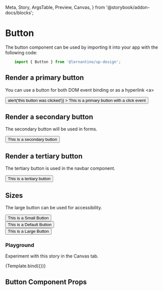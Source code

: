   Meta,
  Story,
  ArgsTable,
  Preview,
  Canvas,
} from '@storybook/addon-docs/blocks';


<Meta title='Design System/Button' component={Button} />

# Button

The button component can be used by importing it into your app with the following code:

```js
    import { Button } from '@lernantino/up-design';
```

## Render a primary button

You can use a button for both DOM event binding or as a hyperlink &lt;a&gt;

<Preview withToolbar>
  <Story name='Primary'>
    <Button
      size='default'
      variant='primary'
      onClick={() => alert('this button was clicked')}
    >
      This is a primary button with a click event
    </Button>
  </Story>
</Preview>

## Render a secondary button

The secondary button will be used in forms.

<Preview withToolbar>
  <Story name='Secondary'>
    <Button size='default' variant='secondary'>
      This is a secondary button
    </Button>
  </Story>
</Preview>

## Render a tertiary button

The tertiary button is used in the navbar component.

<Preview withToolbar>
  <Story name='Tertiary'>
    <Button size='default' variant='tertiary'>
      This is a tertiary button
    </Button>
  </Story>
</Preview>

## Sizes

The large button can be used for accessibility.

<Preview withToolbar>
  <Story name='Sizes'>
    <div style={{ margin: '24px 0' }}>
      <Button size='small'>This is a Small Button</Button>
    </div>
    <div style={{ margin: '24px 0' }}>
      <Button size='default'>This is a Default Button</Button>
    </div>
    <div style={{ margin: '24px 0' }}>
      <Button size='large'>This is a Large Button</Button>
    </div>
  </Story>
</Preview>

### Playground

Experiment with this story in the Canvas tab.


<Canvas>
  <Story
    name='Playground'
    args={{
      variant: 'primary',
      size: 'default',
      children: 'Button Text',
    }}
    argTypes={{
      variant: {
        control: {
          type: 'select',
          options: ['primary', 'secondary', 'tertiary'],
        },
      },
      size: {
        control: {
          type: 'select',
          options: ['default', 'small', 'large'],
        },
      },
    }}
  >
    {Template.bind({})}
  </Story>
</Canvas>

## Button Component Props

<ArgsTable of={Button} />